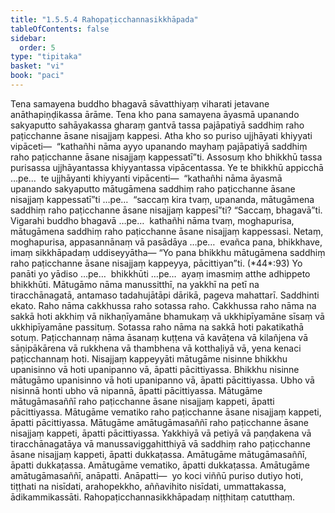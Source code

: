 ```yaml
---
title: "1.5.5.4 Rahopaṭicchannasikkhāpada"
tableOfContents: false
sidebar:
  order: 5
type: "tipitaka"
basket: "vi"
book: "paci"
---
```



<DynamicBreadcrumb />

<Division number="284" book="paci" bookNo="2" page="128">

<Paragraph number="906" book="paci">
Tena samayena buddho bhagavā sāvatthiyaṃ viharati jetavane anāthapiṇḍikassa ārāme. Tena kho pana samayena āyasmā upanando sakyaputto sahāyakassa gharaṃ gantvā tassa pajāpatiyā saddhiṃ raho paṭicchanne āsane nisajjaṃ kappesi. Atha kho so puriso ujjhāyati khiyyati vipāceti—  “kathañhi nāma ayyo upanando mayhaṃ pajāpatiyā saddhiṃ raho paṭicchanne āsane nisajjaṃ kappessatī”ti.
</Paragraph>

<Paragraph number="907" book="paci">
Assosuṃ kho bhikkhū tassa purisassa ujjhāyantassa khiyyantassa vipācentassa. Ye te bhikkhū appicchā …pe…  te ujjhāyanti khiyyanti vipācenti—  “kathañhi nāma āyasmā upanando sakyaputto mātugāmena saddhiṃ raho paṭicchanne āsane nisajjaṃ kappessatī”ti …pe…  “saccaṃ kira tvaṃ, upananda, mātugāmena saddhiṃ raho paṭicchanne āsane nisajjaṃ kappesī”ti? “Saccaṃ, bhagavā”ti. Vigarahi buddho bhagavā …pe…  kathañhi nāma tvaṃ, moghapurisa, mātugāmena saddhiṃ raho paṭicchanne āsane nisajjaṃ kappessasi. Netaṃ, moghapurisa, appasannānaṃ vā pasādāya …pe…  evañca pana, bhikkhave, imaṃ sikkhāpadaṃ uddiseyyātha—
</Paragraph>

</Division>
<Division number="285" book="paci" bookNo="2" page="129">

<Paragraph number="908" book="paci">
<Emphasis>“Yo pana bhikkhu mātugāmena saddhiṃ raho paṭicchanne āsane nisajjaṃ kappeyya, pācittiyan”</Emphasis>ti. (*44*:<Emphasis>93</Emphasis>)
</Paragraph>

</Division>
<Division number="286" book="paci" bookNo="2" page="129">

<Paragraph number="909" book="paci">
<Emphasis>Yo panā</Emphasis>ti yo yādiso …pe…  <Emphasis>bhikkhū</Emphasis>ti …pe…  ayaṃ imasmiṃ atthe adhippeto bhikkhūti.
</Paragraph>

<Paragraph number="910" book="paci">
<Emphasis>Mātugāmo</Emphasis> nāma manussitthī, na yakkhī na petī na tiracchānagatā, antamaso tadahujātāpi dārikā, pageva mahattarī.
</Paragraph>

<Paragraph number="911" book="paci">
<Emphasis>Saddhin</Emphasis>ti ekato.
</Paragraph>

<Paragraph number="912" book="paci">
<Emphasis>Raho</Emphasis> nāma cakkhussa raho sotassa raho. Cakkhussa raho nāma na sakkā hoti akkhiṃ vā nikhaṇīyamāne bhamukaṃ vā ukkhipīyamāne sīsaṃ vā ukkhipīyamāne passituṃ. Sotassa raho nāma na sakkā hoti pakatikathā sotuṃ.
</Paragraph>

<Paragraph number="913" book="paci">
<Emphasis>Paṭicchannaṃ</Emphasis> nāma āsanaṃ kuṭṭena vā kavāṭena vā kilañjena vā sāṇipākārena vā rukkhena vā thambhena vā kotthaḷiyā vā, yena kenaci paṭicchannaṃ hoti.
</Paragraph>

<Paragraph number="914" book="paci">
<Emphasis>Nisajjaṃ kappeyyā</Emphasis>ti mātugāme nisinne bhikkhu upanisinno vā hoti upanipanno vā, āpatti pācittiyassa. Bhikkhu nisinne mātugāmo upanisinno vā hoti upanipanno vā, āpatti pācittiyassa. Ubho vā nisinnā honti ubho vā nipannā, āpatti pācittiyassa.
</Paragraph>

</Division>
<Division number="287" book="paci" bookNo="2" page="129">

<Paragraph number="915" book="paci">
Mātugāme mātugāmasaññī raho paṭicchanne āsane nisajjaṃ kappeti, āpatti pācittiyassa. Mātugāme vematiko raho paṭicchanne āsane nisajjaṃ kappeti, āpatti pācittiyassa. Mātugāme amātugāmasaññī raho paṭicchanne āsane nisajjaṃ kappeti, āpatti pācittiyassa.
</Paragraph>

<Paragraph number="916" book="paci">
Yakkhiyā vā petiyā vā paṇḍakena vā tiracchānagatāya vā manussaviggahitthiyā vā saddhiṃ raho paṭicchanne āsane nisajjaṃ kappeti, āpatti dukkaṭassa. Amātugāme mātugāmasaññī, āpatti dukkaṭassa. Amātugāme vematiko, āpatti dukkaṭassa. Amātugāme amātugāmasaññī, anāpatti.
</Paragraph>

</Division>
<Division number="288" book="paci" bookNo="2" page="130">

<Paragraph number="917" book="paci">
Anāpatti—  yo koci viññū puriso dutiyo hoti, tiṭṭhati na nisīdati, arahopekkho, aññavihito nisīdati, ummattakassa, ādikammikassāti.

</Paragraph>
</Division>

<Paragraph number="918" type="center" book="paci">
Rahopaṭicchannasikkhāpadaṃ niṭṭhitaṃ catutthaṃ.
</Paragraph>